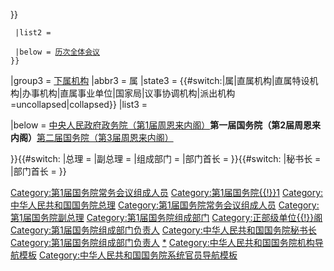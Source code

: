 {{Navbox with collapsible groups
|name = 国务院/1
|title = [[中华人民共和国国务院]]（[[中华人民共和国国务院 (第一届)|第一届]]：[[第一届全国人民代表大会#第一次会议|1954年9月28日]]至[[第二届全国人民代表大会#第一次会议|1959年4月27日]]）
|state = {{{state|autocollapse}}}
|bodyclass = hlist
|selected = {{{1}}}

|group1 = [[中华人民共和国国务院组成人员|国务院组成人员]]
|state1 = uncollapsed
|list1 = 
 {{Navbox with collapsible groups |child
  |selected = {{{1}}}  
  |group1 = [[国务院常务会议#第一届|国务院常务会议组成人员]]
  |state1 = {{#switch:{{{1}}}|部|组成部门|部门首长 = collapsed|uncollapsed}}
  |abbr1 = 常
  |list1 = 
   {{Navbox |child
    |group1 = [[中华人民共和国国务院总理|总理]]
    |list1 = [[周恩来]]
    |group2 = {{nowrap|12 [[中华人民共和国国务院副总理|副总理]]}}
    |list2 =
# [[陈云]]
# [[林彪]]
# [[彭德怀]]
# [[邓小平]]
# [[邓子恢]]
# [[贺龙]]
# [[陈毅]]
# [[乌兰夫]]（蒙古族）
# [[李富春]]
# [[李先念]]
# [[聂荣臻]]（增补）
# [[薄一波]]（增补）
    |group3 = [[中华人民共和国国务院秘书长|秘书长]]
    |list3 = [[习仲勋]]（[[中国共产党国务院机关党组|机关党组书记]]）
    |below = '''[[中华人民共和国国务院秘书厅|秘书厅]]'''<small>（[[中华人民共和国国务院秘书长|秘书长]]、[[中华人民共和国国务院副秘书长|副秘书长]]）
   }}

  |group2 = [[国务院组成部门#第一届|组成部门]]
  |abbr2 = 部
  |state2 = {{#ifeq:{{{2}}}|部门首长|uncollapsed|{{#switch:{{{1}}}|常|总理|副总理 = collapsed|uncollapsed}}}}
  |list2 = 
   {{Navbox with columns |child
    |col1width = 50%
    |col2width = 50%
    |col1 = 
&nbsp;1. [[中华人民共和国内务部|内务部]]　　部长：[[谢觉哉]]<br />
&nbsp;2. [[中华人民共和国外交部|外交部]][[中国外交部长列表|部长]]　[[周恩来]]（兼）<br />
&nbsp;3. [[中华人民共和国国防部|国防部]][[中华人民共和国国防部部长|部长]]　[[彭德怀]]（兼）<br />
&nbsp;4. [[中华人民共和国公安部|公安部]]　　部长：[[罗瑞卿]]<br />
&nbsp;5. [[中华人民共和国司法部|司法部]]　　部长：[[史良]]<br />
&nbsp;6. [[中华人民共和国监察部|监察部]]　　部长：[[钱瑛 (1903年)|钱瑛]]<br />
&nbsp;7. [[中华人民共和国国家计划委员会|国家计划委员会]]　主任[[李富春]]<br />
&nbsp;8. [[中华人民共和国国家建设委员会|国家建设委员会]]　主任[[薄一波]]{{to}}[[王鹤寿]]<br />
&nbsp;9. [[中华人民共和国财政部|财政部]]　　部长：[[李先念]]<br />
10. [[中华人民共和国粮食部|粮食部]]　　部长：[[章乃器]]<br />
11. [[中华人民共和国商业部|商业部]]　　部长：[[曾山]]<br />
12. [[中华人民共和国对外贸易部|对外贸易部]]　　部长：[[叶季壮]]<br />
13. [[中华人民共和国重工业部|重工业部]]　　部长：[[王鹤寿]]<br />
:1956年拆为：<br />
[[中华人民共和国冶金工业部|冶金工业部]]　　部长：[[王鹤寿]]<br />
[[中华人民共和国化学工业部|化学工业部]]　　部长：[[彭涛]]<br />
[[中华人民共和国建筑材料工业部|建筑材料工业部]]　　部长：[[赖际发]]<br />
14. [[中华人民共和国第一机械工业部|第一机械工业部]]　　部长：[[黄敬]]<br />
15. [[中华人民共和国第二机械工业部 (1954–1958)|第二机械工业部]]　　部长：[[赵尔陆]]<br />
16. [[中华人民共和国燃料工业部|燃料工业部]]　　部长：[[陈郁 (1901年)|陈郁]]<br />
17. [[中华人民共和国地质部|地质部]]　　部长：[[李四光]]<br />
18. [[中华人民共和国建筑工程部|建筑工程部]]　　部长：[[刘秀峰]]<br />
19. [[中华人民共和国纺织工业部|纺织工业部]]　　部长：[[蒋光鼐]]<br />
|col2 = 
{{nowrap begin}}20. [[中华人民共和国轻工业部|轻工业部]]　　部长：[[贾拓夫]]{{to}}[[沙千里]]<br />{{nowrap end}}
21. [[中华人民共和国地方工业部|地方工业部]]　　部长：[[沙千里]]<br />
22. [[中华人民共和国铁道部|铁道部]]　　部长：[[滕代远]]<br />
23. [[中华人民共和国交通部|交通部]]　　部长：[[章伯钧]]<br />
24. [[中华人民共和国邮电部|邮电部]]　　部长：[[朱学范]]<br />
25. [[中华人民共和国农业部|农业部]]　　部长：[[廖鲁言]]<br />
26. [[中华人民共和国林业部|林业部]]　　部长：[[梁希]]<br />
27. [[中华人民共和国水利部|水利部]]　　部长：[[傅作义]]<br />
28. [[中华人民共和国劳动部|劳动部]]　　部长：[[马文瑞]]<br />
29. [[中华人民共和国文化部|文化部]]　　部长：[[茅盾|沈雁冰]]<br />
30. [[中华人民共和国高等教育部|高等教育部]]　　部长：[[杨秀峰]]<br />
31. [[中华人民共和国教育部|教育部]]　　部长：[[张奚若]]<br />
32. [[中华人民共和国卫生部|卫生部]]　　部长：[[李德全]]<br />
33. [[中华人民共和国体育运动委员会|体育运动委员会]]　　主任：[[贺龙]]（兼）<br />
34. [[中华人民共和国民族事务委员会|民族事务委员会]]　　主任：[[乌兰夫]]<br />
35. [[中华人民共和国华侨事务委员会|华侨事务委员会]]　　主任：[[何香凝]]<br />
36. [[中华人民共和国电机制造工业部|第三机械工业部]]　　部长：[[张霖之]]<br />
37. [[中华人民共和国国家经济委员会|国家经济委员会]]　　主任：[[薄一波]]<br />
38. [[中华人民共和国国家技术委员会|国家技术委员会]]　　主任：[[黄敬]]<br />
39. [[中华人民共和国城市建设部|城市建设部]]　　部长：[[万里]]<br />
40. [[中华人民共和国食品工业部|食品工业部]]　　部长：[[李烛尘]]<br />
41. [[中华人民共和国水产部|水产部]]　　部长：[[許德珩|许德珩]]<br />
42. [[中华人民共和国农垦部|农垦部]]　　部长：[[王震]]<br />
43. [[中华人民共和国森林工业部|森林工业部]]　　部长：[[罗隆基]]
   }}
  |below = [[国务院全体会议#第一届|历次全体会议]]
 }}

|group3 = [[中华人民共和国国务院机构编制|下属机构]]
|abbr3 = 属
|state3 = {{#switch:{{{1}}}|属|直属机构|直属特设机构|办事机构|直属事业单位|国家局|议事协调机构|派出机构=uncollapsed|collapsed}}
|list3 = {{Navbox |child 
|group1 = 20+5 [[国务院直属机构|直属机构]]
|list1 = 
# [[国家统计局]]
# [[国家计量局]]
# [[中国人民银行]]
# [[中央手工业管理局]]
# [[国家测绘地理信息局|国家测绘总局]]{{Small|（1956年增设）}}
# [[物资供应总局]]{{Small|（1956年增设）}}
# [[中国民用航空局]]
# [[中国气象局|中央气象局]]
# [[中央工商行政管理局]]
# [[新华社|新华通讯社]]
# [[广播事业局]]
# [[国家语言文字工作委员会|中国文字改革委员会]]
# [[对外文化事业局]]{{Small|（1956年调整为[[对外文化联络局]]）}}
# [[国家宗教事务局|国务院宗教事务局]]
# [[国务院法制局]]
# [[国务院人事局]]
# [[国务院档案局]]
# [[国务院专家局]]
# [[中央机要交通局]]
# [[国务院参事室]]
# [[国务院外国专家局]]{{Small|（1956年增设）}}
# [[国务院专家局]]{{Small|（1956年增设）}}
# [[国务院出国工人管理局]]{{Small|（1956年增设）}}
# [[国务院机关事务管理局]]
# [[国务院总理办公室]]

|group2 = 8 [[国务院办事机构|办公机构]]
|list2 = 
# [[国务院第一办公室]]
# [[国务院第二办公室]]
# [[国务院第三办公室]]
# [[国务院第四办公室]]
# [[国务院第五办公室]]
# [[国务院第六办公室]]
# [[国务院第七办公室]]
# [[国务院第八办公室]]
}}

|below = {{nowrap begin}}[[Template:中央人民政府政务院|中央人民政府政务院（第1届周恩来内阁）]]{{to}}'''第一届国务院（第2届周恩来内阁）'''{{to}}[[Template:国务院/2|第二届国务院（第3届周恩来内阁）]]{{nowrap end}}

}}{{#switch:{{{1}}}
|总理 = [[Category:第1届国务院常务会议组成人员]][[Category:第1届国务院{{!}}1]][[Category:中华人民共和国国务院总理]]
|副总理 = [[Category:第1届国务院常务会议组成人员]][[Category:第1届国务院副总理]]
|组成部门 = [[Category:第1届国务院组成部门]][[Category:正部级单位{{!}}阁]]
|部门首长 = [[Category:第1届国务院组成部门负责人]]
}}{{#switch:{{{2}}}
|秘书长 = [[Category:中华人民共和国国务院秘书长]]
|部门首长 = [[Category:第1届国务院组成部门负责人]]
}}<noinclude>

[[Category:第1届国务院|*]]
[[Category:中华人民共和国国务院机构导航模板]]
[[Category:中华人民共和国国务院系统官员导航模板]]
</noinclude>